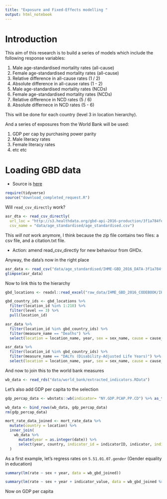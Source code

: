 ```yaml
---
title: "Exposure and Fixed-Effects modelling "
output: html_notebook
---
```


# Introduction

This aim of this research is to build a series of models which include the following response variables: 

1. Male age-standardised mortality rates (all-cause)
2. Female age-standardised mortality rates (all-cause)
3. Relative difference in all-cause rates (1 / 2)
4. Absolute difference in all-cause rates (1 - 2) 
5. Male age-standardised mortality rates (NCDs)
6. Female age-standardised mortality rates (NCDs)
7. Relative difference in NCD rates (5 / 6)
8. Absolute differnece in NCD rates (5 - 6)

This will be done for each country (level 3 in location hierarchy). 

And a series of exposures from the World Bank will be used: 

1. GDP per cap by purchasing power parity 
2. Male literacy rates 
3. Female literacy rates 
4. etc etc 

# Loading GBD data 


- Source is [here](http://s3.healthdata.org/gbd-api-2016-production/3f1a784fe33bf6d9447c7b90e8828c3f_files/IHME-GBD_2016_DATA-3f1a784f-1.zip)


```r
require(tidyverse)
source("download_completed_request.R")
```

Will `read_csv_directly` work?

```r
asr_dta <- read_csv_directly(
  url_loc = "http://s3.healthdata.org/gbd-api-2016-production/3f1a784fe33bf6d9447c7b90e8828c3f_files/IHME-GBD_2016_DATA-3f1a784f-1.zip",
  csv_name = "data/age_standardised/age_standardised.csv")

```

This *will not* work anymore, I think because the zip file contains two files: a csv file, and a citation.txt file. 

* Action: amend read_csv_directly for new behaviour from GHDx.


Anyway, the data's now in the right place

```r
asr_data <- read_csv("data/age_standardised/IHME-GBD_2016_DATA-3f1a784f-1.csv")
glimpse(asr_data)
```

Now to link this to the hierarchy 


```r

gbd_locations <- readxl::read_excel("raw_data/IHME_GBD_2016_CODEBOOK/IHME_GBD_2016_GBD_LOCATION_HIERARCHY_Y2018M04D26.XLSX")

gbd_country_ids <- gbd_locations %>% 
  filter(location_id %in% 1:218) %>% 
  filter(level == 3) %>% 
  pull(location_id)

asr_data %>% 
  filter(location_id %in% gbd_country_ids) %>% 
  filter(measure_name == "Deaths") %>% 
  select(location = location_name, year, sex = sex_name, cause = cause_name, std_mort_rate = val) -> mort_rate_data

asr_data %>% 
  filter(location_id %in% gbd_country_ids) %>% 
  filter(measure_name == "DALYs (Disability-Adjusted Life Years)") %>% 
  select(location = location_name, year, sex = sex_name, cause = cause_name, std_mort_rate = val) -> daly_rate_data

```

And now to join this to the world bank measures 

```r
wb_data <- read_rds("data/world_bank/extracted_indicators.RData")

```

Let's also add GDP per capita to the selection


```r
gdp_percap_data <- wbstats::wb(indicator= "NY.GDP.PCAP.PP.CD") %>% as_tibble()

wb_data <- bind_rows(wb_data, gdp_percap_data)
rm(gdp_percap_data)
```

```r
mort_rate_data_joined <- mort_rate_data %>%
  mutate(country = location) %>% 
  inner_join(
    wb_data %>% 
      mutate(year = as.integer(date)) %>% 
      select(year, country, indicator_id = indicatorID, indicator, indicator_value = value) 
  ) 

```


As a first example, let's regress rates on `5.51.01.07.gender` (Gender equality in education)

```r
summary(lm(rate ~ sex + year, data = wb_gbd_joined))

summary(lm(rate ~ sex + year + indicator_value, data = wb_gbd_joined %>% filter(indicator_id == "5.51.01.07.gender")))

```


Now on GDP per capita

